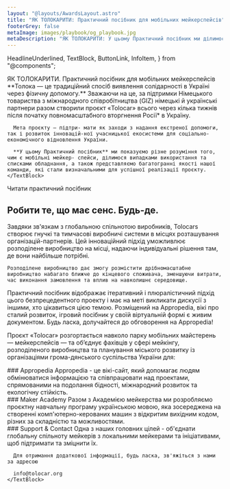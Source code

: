 ```yaml
---
layout: "@layouts/AwardsLayout.astro"
title: "ЯК ТОЛОКАРИТИ: Практичний посібник для мобільних мейкерспейсів"
footerGrey: false
metaImage: images/playbook/og_playbook.jpg
metaDescription: "ЯК ТОЛОКАРИТИ: У цьому Практичний посібник ми ділимося нашими усвідомленнями, здобутими в межах проєкту «Tolocar», а також різноманітними можливостями та варіантами застосування мобільних мейкерспейсів в Україні з травня 2022 року."
---
```


  HeadlineUnderlined,
  TextBlock,
  ButtonLink,
  InfoItem,
} from "@components";


<WideCard
  bg={3}
  className="mt-20 md:mt-32 !px-0"
  centerImage="images/playbook/playbook.svg"
  centerImageClasses="w-full relative -top-32"
/>
<div class="bg-neutral-50 w-full -mt-48 pt-48">
  <div class="container-width grid grid-cols-1 md:grid-cols-12 gap-8 mt-8 mb-20 md:mt-20 bg-neutral-50 lg:!px-0">
    <HeadlineUnderlined variant={11} className="pt-10 pb-8 sm:py-0 col-span-5">
      ЯК ТОЛОКАРИТИ. Практичний посібник для мобільних мейкерспейсів
    </HeadlineUnderlined>
    <TextBlock className="col-span-6">
      **Толока — це традиційний спосіб виявлення солідарності в Україні через фізичну допомогу.** Зважаючи на це, за підтримки Німецького товариства з міжнародного співробітництва (GIZ) німецькі й українські партнери разом створили проєкт «Tolocar» всього через кілька тижнів після початку повномасштабного вторгнення Росії* в Україну.

      Мета проєкту — підтри- мати як заходи з надання екстреної допомоги, так і розвиток інновацій-ної учасницької екосистеми для соціально-економічного відновлення України.

      **У цьому Практичний посібник** ми показуємо різне розуміння того, чим є мобільні мейкер- спейси, ділимося випадками використання та списками обладнання, а також представляємо багатогранні якості нашої команди, які стали визначальними для успішної реалізації проєкту.
    </TextBlock>
  </div>
</div>

<div class="container-width grid grid-cols-12 p-0 md:pt-24">
  <HeadlineUnderlined large variant={12} className="pt-10 pb-8 sm:py-0 col-span-8 mb-10">Читати практичний посібник</HeadlineUnderlined>
  <object type="application/pdf" data={baseUrl + "/playbook/HowToTolocar_Playbook_UA_ES.pdf"} width="100%" height="800px" className="w-full md:col-span-12"></object>
</div>

<div class="container-width grid grid-cols-1 md:grid-cols-12 gap-8 py-8 md:py-24">
  <div class="col-span-1 md:col-span-12">
    <h2
      class="text-neutral-900 text-lg leading-6 lg:text-2xl lg:leading-7 font-aktiv font-semibold"
    >
      Робити те, що має сенс. Будь-де.
    </h2>
  </div>
  <TextBlock className="col-span-1 md:col-span-5">
    Завдяки зв'язкам з глобальною спільнотою виробників, Tolocars створює гнучкі та тимчасові виробничі системи в місцях розташування організацій-партнерів. Цей інноваційний підхід уможливлює розподілене виробництво на місці, надаючи індивідуальні рішення там, де вони найбільше потрібні.

    Розподілене виробництво дає змогу розмістити дрібномасштабне виробництво набагато ближче до кінцевого споживача, зменшуючи витрати, час виконання замовлення та вплив на навколишнє середовище.
  </TextBlock>
  <div className="col-span-1 md:col-span-5">
    <TextBlock>
      Практичний посібник відображає ітеративний і плюралістичний підхід цього безпрецедентного проекту і має на меті викликати дискусії з іншими, хто цікавиться цією темою. Розміщений на Appropedia, вікі про сталий розвиток, ігровий посібник у своїй віртуальній формі є живим документом. Будь ласка, долучайтеся до обговорення на Appropedia!
    </TextBlock>
    <ButtonLink
      target={"https://www.appropedia.org/Tolocar_Playbook"}
      className={"mt-8"}
      caption={"Playbook на Appropedia"}
      variant={"dark"}
      newTab={true}
    />
  </div>
</div>

<div class="bg-tolo-green w-full text-white">
  <div class="container-width grid grid-cols-1 md:grid-cols-12 gap-x-16 gap-y-4 md:gap-y-24 py-8 md:py-24">
    <div class="col-span-1 md:col-span-5 flex items-center justify-center">
      <Lightbox image="images/playbook/tolocar_map_ua.png" path="/ua/playbook/" alt="Playbook Map" />
    </div>
    <div class="col-span-1 md:col-span-7 font-semibold font-aktiv text-2xl">
      <p class="mb-8">Проєкт «Tolocar» розгортається навколо парку мобільних майстерень — мейкерспейсів — та об’єднує фахівців у сфері мейкінгу, розподіленого виробництва та планування міського розвитку із організаціями грома-дянського суспільства України для:</p>
    </div>
    <div class="col-span-1 md:col-span-12 grid grid-cols-1 md:grid-cols-3 gap-8">
      <InfoItem
        description="використання українського потенціалу цифрових інновацій для забезпечення нагальних гуманітарних потреб"
        icon="lightbulb"
        className="col-span-1"
      />
      <InfoItem
        description="підтримки як нових, так і наявних стаціонарних мейкерспейсів"
        icon="truck"
        className="col-span-1"
      />
      <InfoItem
        description="розширення горизонту українських мейкерів через встановлення зв’язків із національними, регіональними та глобальними мережами мейкерів"
        icon="users"
        className="col-span-1"
      />
      <InfoItem
        description="зміцнення децентралізованих систем виробництва на партнерських локаціях, як-от переміщені бізнеси, мейкерспейси або громадські майстерні"
        icon="gear"
        className="col-span-1"
      />
      <InfoItem
        description="розвитку спроможності українських мейкерів і менеджерів майстерень"
        icon="screwdriver-wrench"
        className="col-span-1"
      />
    </div>
  </div>
</div>

<div class="bg-neutral-50 w-full">
  <div class="container-width grid grid-cols-1 md:grid-cols-12 py-8 md:py-24 gap-8">
    <TextBlock className="col-span-1 md:col-span-4">
    ### Appropedia
    Appropedia - це вікі-сайт, який допомагає людям обмінюватися інформацією та співпрацювати над проектами, спрямованими на подолання бідності, міжнародний розвиток та екологічну стійкість.
    <br/>
    <LinkNewTab caption="www.appropedia.org" href="https://www.appropedia.org" />
    </TextBlock>
    <TextBlock className="col-span-1 md:col-span-4">
      ### Maker Academy
      Разом з Академією мейкерства ми розробляємо проєктну навчальну програму українською мовою, яка зосереджена на створенні комп'ютерно-керованих машин з відкритим вихідним кодом, різних за складністю та можливостями. 
      <br/>
      <LinkNewTab caption="tolocar.org/ua/academy" href="/ua/academy" />
    </TextBlock>
    <TextBlock className="col-span-1 md:col-span-4">
      ### Support & Contact
      Одна з наших головних цілей - об'єднати глобальну спільноту мейкерів з локальними мейкерами та ініціативами, щоб підтримати та зміцнити їх.  

      Для отримання додаткової інформації, будь ласка, зв'яжіться з нами за адресою  

      info@tolocar.org
    </TextBlock>
  </div>
</div>
